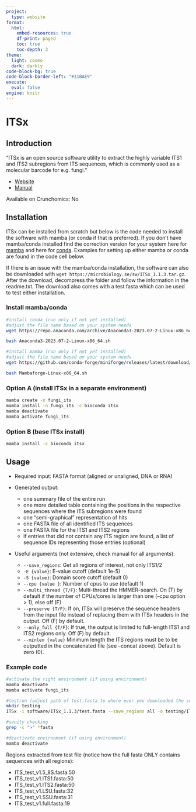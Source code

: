 ---
project:
  type: website
format:
  html:
    embed-resources: true
    df-print: paged
    toc: true
    toc-depth: 3
theme:
  light: cosmo
  dark: darkly
code-block-bg: true
code-block-border-left: "#31BAE9"
execute:
  eval: false
engine: knitr
---


# ITSx

## Introduction

"ITSx is an open source software utility to extract the highly variable ITS1 and ITS2 subregions from ITS sequences, which is commonly used as a molecular barcode for e.g. fungi." 

- [Website](https://microbiology.se/software/itsx/)
- [Manual](https://microbiology.se/publ/itsx_users_guide.pdf)

Available on Crunchomics: No


## Installation 

ITSx can be installed from scratch but below is the code needed to install the software with mamba (or conda if that is preferred). If you don't have mamba/conda installed find the correction version for your system here for [mamba](https://github.com/conda-forge/miniforge#mambaforge) and here for [conda](https://www.anaconda.com/download). Examples for setting up either mamba or conda are found in the code cell below.

If there is an issue with the mamba/conda installation, the software can also be downloaded with `wget https://microbiology.se/sw/ITSx_1.1.3.tar.gz`. After the download, decompress the folder and follow the information in the readme.txt. The download also comes with a test.fasta which can be used to test either installation.


### Install mamba/conda

```{bash}
#install conda (run only if not yet installed)
#adjust the file name based on your system needs
wget https://repo.anaconda.com/archive/Anaconda3-2023.07-2-Linux-x86_64.sh

bash Anaconda3-2023.07-2-Linux-x86_64.sh

#install mamba (run only if not yet installed)
#adjust the file name based on your system needs
wget https://github.com/conda-forge/miniforge/releases/latest/download/Mambaforge-Linux-x86_64.sh

bash Mambaforge-Linux-x86_64.sh
```

### Option A (install ITSx in a separate environment)

```{bash}
mamba create -n fungi_its
mamba install -n fungi_its -c bioconda itsx
mamba deactivate
mamba activate fungi_its
```

### Option B (base ITSx install)

```{bash}
mamba install -c bioconda itsx
```



## Usage

- Required input: FASTA format (aligned or unaligned, DNA or RNA)

- Generated output:
  - one summary file of the entire run 
  - one more detailed table containing the positions in the respective sequences where the
ITS subregions were found
  - one "semi-graphical" representation of hits 
  - one FASTA file of all identified ITS sequences
  - one FASTA file for the ITS1 and ITS2 regions
  - if entries that did not contain any ITS region are found, a list of sequence IDs
representing those entries (optional)

- Useful arguments (not extensive, check manual for all arguments):
  - `--save_regions`: Get all regions of interest, not only ITS1/2
  - `-E {value}`: E-value cutoff (default 1e-5)
  - `-S {value}`: Domain score cutoff (default 0) 
  - `--cpu {value }`: Number of cpus to use (default 1)
  - `--multi_thread {T/F}`: Multi-thread the HMMER-search. On (T) by default if the number of CPUs/cores is larger than one (--cpu option > 1), else off (F)
  - `--preserve {T/F}`: If on, ITSx will preserve the sequence headers from the input file instead of replacing them with ITSx headers in the output. Off (F) by default.
  - `--only_full {T/F}`: If true, the output is limited to full-length ITS1 and ITS2 regions only. Off (F) by default.
  - `--minlen {value}` Minimum length the ITS regions must be to be outputted in
the concatenated file (see --concat above). Default is zero (0).


### Example code

```{bash}
#activate the right environment (if using environment)
mamba deactivate
mamba activate fungi_its

#testrun (adjust path of test.fasta to where ever you downloaded the software)
mkdir testing
ITSx -i software/ITSx_1.1.3/test.fasta --save_regions all -o testing/ITS_test_v1

#sanity checking
grep -c ">" *fasta

#deactivate environment (if using environment)
mamba deactivate
```

Regions extracted from test file (notice how the full fasta ONLY contains sequences with all regions):

- ITS_test_v1.5_8S.fasta:50
- ITS_test_v1.ITS1.fasta:50
- ITS_test_v1.ITS2.fasta:50
- ITS_test_v1.LSU.fasta:32
- ITS_test_v1.SSU.fasta:31
- ITS_test_v1.full.fasta:19


